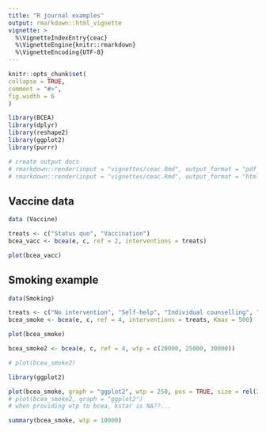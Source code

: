 ```yaml
---
title: "R journal examples"
output: rmarkdown::html_vignette
vignette: >
  %\VignetteIndexEntry{ceac}
  %\VignetteEngine{knitr::rmarkdown}
  %\VignetteEncoding{UTF-8}
---
```

  
```r
knitr::opts_chunk$set(
collapse = TRUE,
comment = "#>",
fig.width = 6
)
```

```r
library(BCEA)
library(dplyr)
library(reshape2)
library(ggplot2)
library(purrr)
```


```r
# create output docs
# rmarkdown::render(input = "vignettes/ceac.Rmd", output_format = "pdf_document", output_dir = "vignettes")
# rmarkdown::render(input = "vignettes/ceac.Rmd", output_format = "html_document", output_dir = "vignettes")
```

## Vaccine data

```r
data (Vaccine)

treats <- c("Status quo", "Vaccination")
bcea_vacc <- bcea(e, c, ref = 2, interventions = treats)
```

```r
plot(bcea_vacc)
```


## Smoking example

```r
data(Smoking)

treats <- c("No intervention", "Self-help", "Individual counselling", "Group counselling")
bcea_smoke <- bcea(e, c, ref = 4, interventions = treats, Kmax = 500)
```

```r
plot(bcea_smoke)
```

```r
bcea_smoke2 <- bcea(e, c, ref = 4, wtp = c(20000, 25000, 30000))
```

```r
# plot(bcea_smoke2)
```

```r
library(ggplot2)

plot(bcea_smoke, graph = "ggplot2", wtp = 250, pos = TRUE, size = rel(2), ICER.size = 2)
# plot(bcea_smoke2, graph = "ggplot2")
# when providing wtp to bcea, kstar is NA??...
```


```r
summary(bcea_smoke, wtp = 10000)
```


